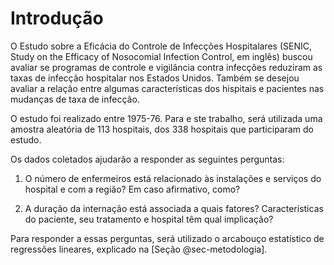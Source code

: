 # Introdução {.unnumbered}

O Estudo sobre a Eficácia do Controle de Infecções Hospitalares (SENIC, Study on the Efficacy of Nosocomial Infection Control, em inglês) buscou avaliar se programas de controle e vigilância contra infecções reduziram as taxas de infecção hospitalar nos Estados Unidos. Também se desejou avaliar a relação entre algumas características dos hispitais e pacientes nas mudanças de taxa de infecção.

O estudo foi realizado entre 1975-76. Para e    ste trabalho, será utilizada uma amostra aleatória de 113 hospitais, dos 338 hospitais que participaram do estudo. 

Os dados coletados ajudarão a responder as seguintes perguntas: 

1. O número de enfermeiros está relacionado às instalações e serviços do hospital e com a região? Em caso afirmativo, como?

2. A duração da internação está associada a quais fatores? Características do paciente, seu tratamento e hospital têm qual implicação?

Para responder a essas perguntas, será utilizado o arcabouço estatístico de regressões lineares, explicado na [Seção @sec-metodologia].

